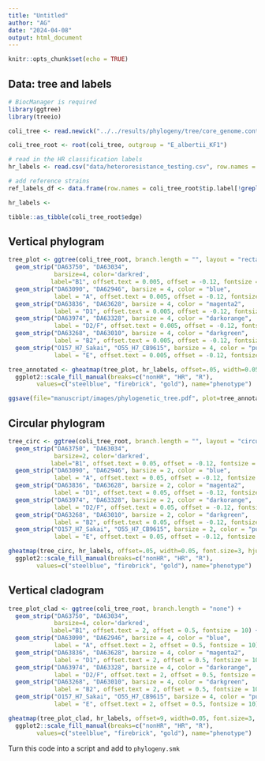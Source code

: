 ```yaml
---
title: "Untitled"
author: "AG"
date: "2024-04-08"
output: html_document
---
```


```r
knitr::opts_chunk$set(echo = TRUE)
```

## Data: tree and labels

```r
# BiocManager is required
library(ggtree)
library(treeio)

coli_tree <- read.newick("../../results/phylogeny/tree/core_genome.contree", node.label = 'label')

coli_tree_root <- root(coli_tree, outgroup = "E_albertii_KF1")

# read in the HR classification labels
hr_labels <- read.csv("data/heteroresistance_testing.csv", row.names = 1)

# add reference strains
ref_labels_df <- data.frame(row.names = coli_tree_root$tip.label[!grepl("DA", coli_tree_root$tip.label)], 'resistance' = rep("ref", 31))

hr_labels <- 
```

```r
tibble::as_tibble(coli_tree_root$edge)
```

## Vertical phylogram

```r
tree_plot <- ggtree(coli_tree_root, branch.length = "", layout = "rectangular", ladderize = TRUE, size = .6) + 
  geom_strip("DA63750", "DA63034", 
             barsize=4, color='darkred',
            label="B1", offset.text = 0.005, offset = -0.12, fontsize = 10) +
  geom_strip("DA63090", "DA62946", barsize = 4, color = "blue",
             label = "A", offset.text = 0.005, offset = -0.12, fontsize = 10) +
  geom_strip("DA63836", "DA63628", barsize = 4, color = "magenta2",
             label = "D1", offset.text = 0.005, offset = -0.12, fontsize = 10) +
  geom_strip("DA63974", "DA63328", barsize = 4, color = "darkorange",
             label = "D2/F", offset.text = 0.005, offset = -0.12, fontsize = 10, extend = T) +
  geom_strip("DA63268", "DA63010", barsize = 4, color = "darkgreen",
             label = "B2", offset.text = 0.005, offset = -0.12, fontsize = 10) +
  geom_strip("O157_H7_Sakai", "O55_H7_CB9615", barsize = 4, color = "purple",
             label = "E", offset.text = 0.005, offset = -0.12, fontsize = 7)

tree_annotated <- gheatmap(tree_plot, hr_labels, offset=.05, width=0.05, font.size=3, hjust=0, colnames = FALSE) +
  ggplot2::scale_fill_manual(breaks=c("nonHR", "HR", "R"), 
        values=c("steelblue", "firebrick", "gold"), name="phenotype")

ggsave(file="manuscript/images/phylogenetic_tree.pdf", plot=tree_annotated, width = 8, height=12, units = "in")
```

## Circular phylogram

```r
tree_circ <- ggtree(coli_tree_root, branch.length = "", layout = "circular") + 
  geom_strip("DA63750", "DA63034", 
             barsize=2, color='darkred',
            label="B1", offset.text = 0.05, offset = -0.12, fontsize = 10) +
  geom_strip("DA63090", "DA62946", barsize = 2, color = "blue",
             label = "A", offset.text = 0.05, offset = -0.12, fontsize = 10) +
  geom_strip("DA63836", "DA63628", barsize = 2, color = "magenta2",
             label = "D1", offset.text = 0.05, offset = -0.12, fontsize = 10) +
  geom_strip("DA63974", "DA63328", barsize = 2, color = "darkorange",
             label = "D2/F", offset.text = 0.05, offset = -0.12, fontsize = 10, extend = F) +
  geom_strip("DA63268", "DA63010", barsize = 2, color = "darkgreen",
             label = "B2", offset.text = 0.05, offset = -0.12, fontsize = 10) +
  geom_strip("O157_H7_Sakai", "O55_H7_CB9615", barsize = 2, color = "purple",
             label = "E", offset.text = 0.05, offset = -0.12, fontsize = 10) 

gheatmap(tree_circ, hr_labels, offset=.05, width=0.05, font.size=3, hjust=0, colnames = FALSE) +
  ggplot2::scale_fill_manual(breaks=c("nonHR", "HR", "R"), 
        values=c("steelblue", "firebrick", "gold"), name="phenotype")

```

## Vertical cladogram

```r
tree_plot_clad <- ggtree(coli_tree_root, branch.length = "none") + 
  geom_strip("DA63750", "DA63034", 
             barsize=4, color='darkred',
            label="B1", offset.text = 2, offset = 0.5, fontsize = 10) +
  geom_strip("DA63090", "DA62946", barsize = 4, color = "blue",
             label = "A", offset.text = 2, offset = 0.5, fontsize = 10) +
  geom_strip("DA63836", "DA63628", barsize = 4, color = "magenta2",
             label = "D1", offset.text = 2, offset = 0.5, fontsize = 10) +
  geom_strip("DA63974", "DA63328", barsize = 4, color = "darkorange",
             label = "D2/F", offset.text = 2, offset = 0.5, fontsize = 10, extend = T) +
  geom_strip("DA63268", "DA63010", barsize = 4, color = "darkgreen",
             label = "B2", offset.text = 2, offset = 0.5, fontsize = 10) +
  geom_strip("O157_H7_Sakai", "O55_H7_CB9615", barsize = 4, color = "purple",
             label = "E", offset.text = 2, offset = 0.5, fontsize = 10)

gheatmap(tree_plot_clad, hr_labels, offset=9, width=0.05, font.size=3, hjust=0, colnames = FALSE) +
  ggplot2::scale_fill_manual(breaks=c("nonHR", "HR", "R"), 
        values=c("steelblue", "firebrick", "gold"), name="phenotype")
```


Turn this code into a script and add to `phylogeny.smk`

